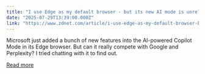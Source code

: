 ```yaml
---
title: "I use Edge as my default browser - but its new AI mode is unreliable and annoying"
date: "2025-07-29T13:39:00.000Z"
link: "https://www.zdnet.com/article/i-use-edge-as-my-default-browser-but-its-new-ai-mode-is-unreliable-and-annoying/"
---
```


Microsoft just added a bunch of new features into the AI-powered Copilot Mode in its Edge browser. But can it really compete with Google and Perplexity? I tried chatting with it to find out.

[Read more](https://www.zdnet.com/article/i-use-edge-as-my-default-browser-but-its-new-ai-mode-is-unreliable-and-annoying/)
